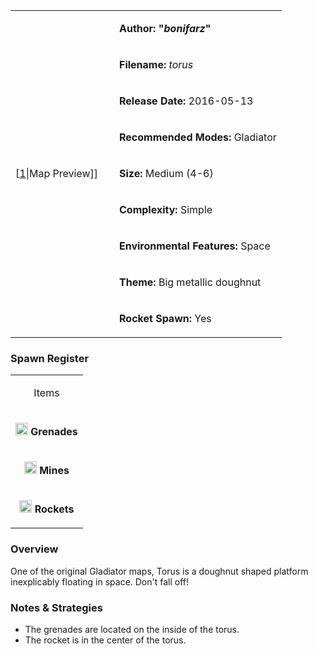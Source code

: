 {| border="1" cellpadding="2" width="800px"
|rowspan="9" width="150px"|[[File:torus.png|thumb|center]|Map Preview]]
|'''Author: "''bonifarz''"'''
|-
|'''Filename:''' ''torus''
|-
| '''Release Date:''' 2016-05-13
|-
|'''Recommended Modes:''' Gladiator
|-
|'''Size:''' Medium (4-6)
|-
|'''Complexity:''' Simple
|-
|'''Environmental Features:''' Space
|-
|'''Theme:''' Big metallic doughnut
|-
|'''Rocket Spawn:''' Yes
|}


=== Spawn Register ===
{| border="1" cellpadding="2" width="150px"
|colspan="2" align="center"|Items
|-
| [[File:Grenade.png|20px]] '''Grenades''' || 4
|-
| [[File:Mine.png|20px]] '''Mines''' || 0
|-
| [[File:Rocket.png|20px]] '''Rockets''' || 1
|}
=== Overview ===
One of the original Gladiator maps, Torus is a doughnut shaped platform inexplicably floating in space. Don't fall off!

=== Notes & Strategies ===

* The grenades are located on the inside of the torus.
* The rocket is in the center of the torus.